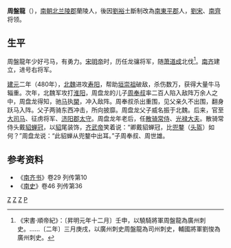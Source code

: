 '''周盤龍'''（{{bd|414年||493年||Z}}），[[南朝_(中国)|南朝]][[北兰陵郡|北兰陵郡]]蘭陵人，後因[[劉裕|劉裕]]土斷制改為[[南東平郡|南東平郡]]人，[[劉宋|劉宋]]、[[南齊|南齊]]将领。

== 生平 ==
周盤龍年少好弓马，有勇力。[[宋明帝|宋明帝]]时，历任龙骧将军，随[[萧道成|萧道成]]北伐<ref>《宋書·順帝紀》：〔昇明元年十二月〕壬申，以驍騎將軍周盤龍為廣州刺史。……〔二年〕三月庚戌，以廣州刺史周盤龍為司州刺史，輔國將軍劉悛為廣州刺史。</ref>。[[南齐|南齐]]建立，进号右将军。

[[建元_(南齐)|建元]]二年（480年），[[北魏|北魏]]进攻[[寿阳县|寿阳]]，帮助[[垣崇祖|垣崇祖]]破敌，杀伤数万，获得大量牛马辎重。次年，北魏军攻打[[淮阳|淮阳]]，周盘龙的儿子[[周奉叔|周奉叔]]率二百人陷入敌阵万余人之中，周盘龙得知，驰[[马|马]]执[[槊|槊]]，冲入敌阵。周奉叔杀出重围，见父亲久不出围，翻身跃马入阵。父子两骑东西冲击，所向披靡。周盘龙父子威名振于北魏。后来，官至[[大司马|大司马]]、征虏将军、[[济阳郡_(河南)|济阳郡]][[太守|太守]]。周盘龙年老后，任[[散骑常侍|散骑常侍]]、[[光禄大夫|光禄大夫]]。散骑常侍头戴[[貂蝉冠|貂蝉冠]]，以[[貂|貂]]尾装饰，[[齐武帝|齐武帝]]笑着说：“卿戴貂蝉冠，比[[兜鍪|兜鍪]]（[[头盔|头盔]]）如何？”周盘龙说：“此貂蝉从兜鍪中出耳。”子周奉叔、周世雄。

== 参考资料 ==
*《[[南齐书|南齐书]]》卷29 列传第10
*《[[南史|南史]]》卷46 列传第36
[[Category:蘭陵人|Z]]
[[Category:刘宋军事人物|Z]]
[[Category:南齐官员|Z]]
[[Category:周姓|P]]